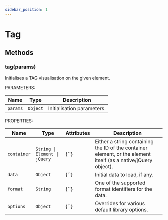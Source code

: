 ```yaml
---
sidebar_position: 1
---
```


# Tag

## Methods

### tag(params)

Initialises a TAG visualisation on the given element.

PARAMETERS:

<table>
    <thead>
        <tr>
            <th>Name</th>
            <th>Type</th>
            <th>Description</th>
        </tr>
    </thead>
    <tbody>
        <tr>
            <td class="name"><code>params</code></td>
            <td class="type"><code>Object</code></td>
            <td class="desc">Initialisation parameters.</td>
        </tr>
    </tbody>
</table>

PROPERTIES:

<table>
    <thead>
        <tr>
            <th>Name</th>
            <th>Type</th>
            <th>Attributes</th>
            <th>Description</th>
        </tr>
    </thead>
    <tbody>
        <tr>
            <td class="name"><code>container</code></td>
            <td class="type"><code>String | Element | jQuery</code></td>
            <td class="attr">{`<optional>`}</td>
            <td class="desc">Either a string containing the ID of the container element, or the element itself (as a native/jQuery object).</td>
        </tr>
        <tr>
            <td class="name"><code>data</code></td>
            <td class="type"><code>Object</code></td>
            <td class="attr">{`<optional>`}</td>
            <td class="desc">Initial data to load, if any.</td>
        </tr>
        <tr>
            <td class="name"><code>format</code></td>
            <td class="type"><code>String</code></td>
            <td class="attr">{`<optional>`}</td>
            <td class="desc">One of the supported format identifiers for the data.</td>
        </tr>
        <tr>
            <td class="name"><code>options</code></td>
            <td class="type"><code>Object</code></td>
            <td class="attr">{`<optional>`}</td>
            <td class="desc">Overrides for various default library options.</td>
        </tr>
    </tbody>
</table>
